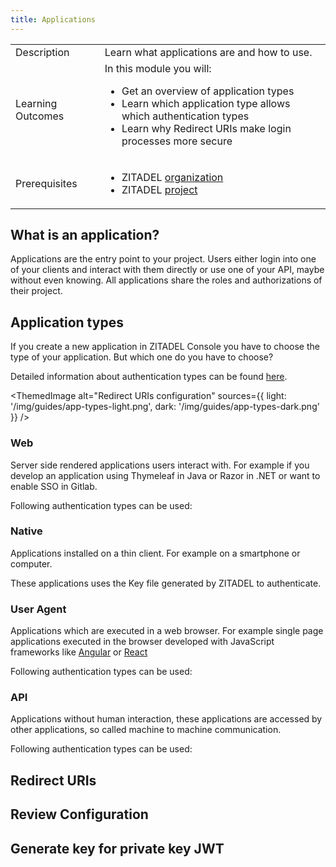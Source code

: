 ```yaml
---
title: Applications
---
```




<table className="table-wrapper">
  <tbody>
      <tr>
          <td>Description</td>
          <td>Learn what applications are and how to use.</td>
      </tr>
      <tr>
          <td>Learning Outcomes</td>
          <td>
              In this module you will:
              <ul>
                <li>Get an overview of application types</li>
                <li>Learn which application type allows which authentication types</li>
                <li>Learn why Redirect URIs make login processes more secure</li>
              </ul>
          </td>
      </tr>
      <tr>
          <td>Prerequisites</td>
          <td>
              <ul>
                  <li>ZITADEL <a href="./organizations">organization</a></li>
                  <li>ZITADEL <a href="./projects">project</a></li>
              </ul>
          </td>
      </tr>
    </tbody>
</table>

## What is an application?

Applications are the entry point to your project. Users either login into one of your clients and interact with them directly or use one of your API, maybe without even knowing. All applications share the roles and authorizations of their project.

<!-- TODO: oidc vs saml --->

## Application types

If you create a new application in ZITADEL Console you have to choose the type of your application. But which one do you have to choose?

Detailed information about authentication types can be found [here](../authentication/login-users#create-application).

<ThemedImage
  alt="Redirect URIs configuration"
  sources={{
    light: '/img/guides/app-types-light.png',
    dark: '/img/guides/app-types-dark.png'
  }}
/>

### Web

Server side rendered applications users interact with. For example if you develop an application using Thymeleaf in Java or Razor in .NET or want to enable SSO in Gitlab.

Following authentication types can be used:

<AuthType appType="web"/>

### Native

Applications installed on a thin client. For example on a smartphone or computer. 

These applications uses the Key file generated by ZITADEL to authenticate.

<AuthType appType="native"/>

### User Agent

Applications which are executed in a web browser. For example single page applications executed in the browser developed with JavaScript frameworks like [Angular](../../quickstarts/login/angular) or [React](../../quickstarts/login/react)

Following authentication types can be used:

<AuthType appType="user-agent"/>

### API

Applications without human interaction, these applications are accessed by other applications, so called machine to machine communication.

Following authentication types can be used:

<AuthType appType="api"/>

## Redirect URIs

<RedirectURIs appType="web"/>

## Review Configuration

<ReviewConfig authType="code"/>

## Generate key for private key JWT

<GenerateKey appType="api"/>